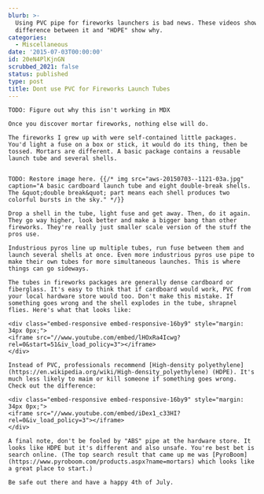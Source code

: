 ```yaml
---
blurb: >-
  Using PVC pipe for fireworks launchers is bad news. These videos showing the
  difference between it and "HDPE" show why.
categories:
  - Miscellaneous
date: '2015-07-03T00:00:00'
id: 20eN4PlKjnGN
scrubbed_2021: false
status: published
type: post
title: Dont use PVC for Fireworks Launch Tubes
---
```


```
TODO: Figure out why this isn't working in MDX

Once you discover mortar fireworks, nothing else will do. 

The fireworks I grew up with were self-contained little packages. You'd light a fuse on a box or stick, it would do its thing, then be tossed. Mortars are different. A basic package contains a reusable launch tube and several shells. 


TODO: Restore image here. {{/* img src="aws-20150703--1121-03a.jpg" caption="A basic cardboard launch tube and eight double-break shells. The &quot;double break&quot; part means each shell produces two colorful bursts in the sky." */}} 

Drop a shell in the tube, light fuse and get away. Then, do it again. They go way higher, look better and make a bigger bang than other fireworks. They're really just smaller scale version of the stuff the pros use.

Industrious pyros line up multiple tubes, run fuse between them and launch several shells at once. Even more industrious pyros use pipe to make their own tubes for more simultaneous launches. This is where things can go sideways.

The tubes in fireworks packages are generally dense cardboard or fiberglass. It's easy to think that if cardboard would work, PVC from your local hardware store would too. Don't make this mistake. If something goes wrong and the shell explodes in the tube, shrapnel flies. Here's what that looks like:

<div class="embed-responsive embed-responsive-16by9" style="margin: 34px 0px;">
<iframe src="//www.youtube.com/embed/lHOxRa4Icwg?rel=0&start=51&iv_load_policy=3"></iframe>
</div>

Instead of PVC, professionals recommend [High-density polyethylene](https://en.wikipedia.org/wiki/High-density_polyethylene) (HDPE). It's much less likely to maim or kill someone if something goes wrong. Check out the difference:

<div class="embed-responsive embed-responsive-16by9" style="margin: 34px 0px;">
<iframe src="//www.youtube.com/embed/iDex1_c33HI?rel=0&iv_load_policy=3"></iframe>
</div>

A final note, don't be fooled by "ABS" pipe at the hardware store. It looks like HDPE but it's different and also unsafe. You're best bet is search online. (The top search result that came up me was [PyroBoom](https://www.pyroboom.com/products.aspx?name=mortars) which looks like a great place to start.)

Be safe out there and have a happy 4th of July.
```
